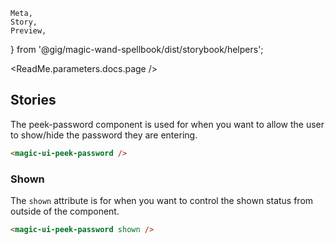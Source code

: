     Meta,
    Story,
    Preview,
} from '@gig/magic-wand-spellbook/dist/storybook/helpers';

<Meta title="UI Kit|Peek Password" />

<ReadMe.parameters.docs.page />

## Stories

The peek-password component is used for when you want to allow the user to show/hide the
password they are entering.

<Preview>
    <Story name="Default">
        <magic-ui-peek-password value="My password" />
    </Story>
</Preview>

```html
<magic-ui-peek-password />
```

### Shown

The `shown` attribute is for when you want to control the shown status from outside
of the component.

<Preview>
    <Story name="Shown">
        <magic-ui-peek-password value="My password" shown />
    </Story>
</Preview>

```html
<magic-ui-peek-password shown />
```
